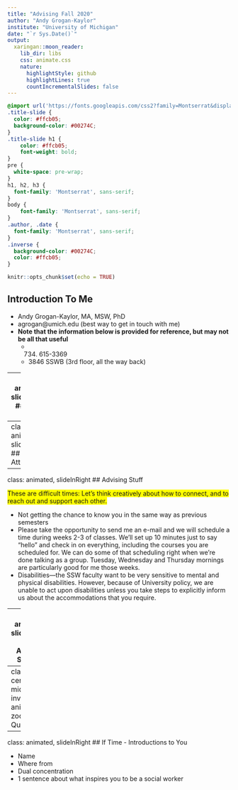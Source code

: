 ```yaml
---
title: "Advising Fall 2020"
author: "Andy Grogan-Kaylor"
institute: "University of Michigan"
date: "`r Sys.Date()`"
output:
  xaringan::moon_reader:
    lib_dir: libs
    css: animate.css
    nature:
      highlightStyle: github
      highlightLines: true
      countIncrementalSlides: false
---
```


```css

@import url('https://fonts.googleapis.com/css2?family=Montserrat&display=swap');
.title-slide { 
  color: #ffcb05;
  background-color: #00274C; 
}
.title-slide h1 {
    color: #ffcb05;
    font-weight: bold;
}
pre {
  white-space: pre-wrap;
}
h1, h2, h3 {
  font-family: 'Montserrat', sans-serif;
}
body { 
    font-family: 'Montserrat', sans-serif;
}
.author, .date {
  font-family: 'Montserrat', sans-serif;
}
.inverse {
  background-color: #00274C;
  color: #ffcb05;
}
```

```r

knitr::opts_chunk$set(echo = TRUE)

```

## Introduction To Me

* Andy Grogan-Kaylor, MA, MSW, PhD
* agrogan@umich.edu (best way to get in touch with me)
* **Note that the information below is provided for reference, but may not be all that useful**
    + (734) 615-3369
    + 3846 SSWB (3rd floor, all the way back)

---
class: animated, slideInRight
## About Me 

[https://agrogan1.github.io/background.html](https://agrogan1.github.io/background.html)

* I do research on families and children, parenting, neighborhoods and schools
* I have strong interests in social justice.  I was originally a community organizer, and also served as a Peace Corps Volunteer in Ghana, West Africa.
* I do a lot of child and adolescent development research on things like how family relationships, parenting, and discipline relate to child and adolescent outcomes like aggression, anxiety, and substance use.  
* I do a lot of work researching physical punishment of children.  A few years ago, I published an analysis of 50 years of research on corporal punishment that you may have read about in the media.  Don’t spank kids!
* I teach in the areas of research and social policy and evaluation.
I have taught a course on *Statistics For SP&E Majors*. 
* This fall I am teaching an MSW course on *Data Visualization*, and a  Doctoral course on how to analyze data that comes in *qualitatively distinct categories*, like *which candidate are you voting for*?

---
class: animated, slideInRight
## Take Attendance

---
class: animated, slideInRight
## Advising Stuff

<span style="background-color: #FFFF00">These are difficult times: Let's think creatively about how to connect, and to reach out and support each other.</span>

* Not getting the chance to know you in the same way as previous semesters
* Please take the opportunity to send me an e-mail and we will schedule a time during weeks 2-3 of classes.  We’ll set up 10 minutes just to say “hello” and check in on everything, including the courses you are scheduled for.  We can do some of that scheduling right when we’re done talking as a group.  Tuesday, Wednesday and Thursday mornings are particularly good for me those weeks.
* Disabilities—the SSW faculty want to be very sensitive to mental and physical disabilities.  However, because of University policy, we are unable to act upon disabilities unless you take steps to explicitly inform us about the accommodations that you require.

---
class: animated, slideInRight
## Advising Stuff (2)

* Exemptions (explain process) – if you have exemptions, this frees you up to take electives or to try and fill requirements from later on in the curriculum.  Exemptions are only for classroom based courses not field courses.
* Changing method or practice area is something that you should think about this week
* Changing from 16 to 20 month, or *vice versa*, becomes substantially more difficult once field work has started.
* Pitch dual degrees
* Minor ties up your course schedule but reserves time in field.
* Lots of help on campus—If you run into problems down the road, I am a person you can come to and talk to.

---
class: center, middle, inverse, animated, zoomIn
## Questions?

---
class: animated, slideInRight
## If Time - Introductions to You

* Name
* Where from
* Dual concentration
* 1 sentence about what inspires you to be a social worker



